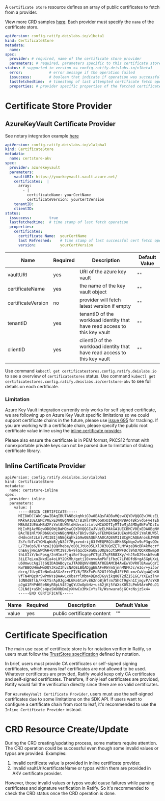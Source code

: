 A `Certificate Store` resource defines an array of public certificates to fetch from a provider. 

View more CRD samples [here](https://github.com/deislabs/ratify/tree/main/config/samples). Each provider must specify the `name` of the certificate store.

```yml
apiVersion: config.ratify.deislabs.io/v1beta1
kind: CertificateStore
metadata:
  name:  
spec:
  provider: # required, name of the certificate store provider
  parameters: # required, parameters specific to this certificate store provider
status: # supported in version >= config.ratify.deislabs.io/v1beta1
  error:            # error message if the operation failed
  issuccess:        # boolean that indicate if operation was successful
  lastfetchedtime:  # timestamp of last attempted certificate fetch operation
  properties: # provider specific properties of the fetched certificates. If the current certificate fetch operation fails, this property displays the properties of last successfully cached certificate
```

# Certificate Store Provider
## AzureKeyVault Certificate Provider
See notary integration example [here](../../Developer/verifier.mdx#section-6-built-in-verifiers)
```yml
apiVersion: config.ratify.deislabs.io/v1alpha1
kind: CertificateStore
metadata:
  name: certstore-akv
spec:
  provider: azurekeyvault
  parameters:
    vaultURI: https://yourkeyvault.vault.azure.net/
    certificates:  |
      array:
        - |
          certificateName: yourCertName
          certificateVersion: yourCertVersion 
    tenantID:
    clientID:
status:
  issuccess:        true
  lastfetchedtime:  # time stamp of last fetch operation
  properties: 
    certificates:
      certificate Name:  yourCertName
      last Refreshed:    # time stamp of last successful cert fetch operation
      version:           yourCertVersion 
```

| Name        | Required | Description | Default Value |
| ----------- | -------- | ----------- | ------------- | 
| vaultURI      | yes    |      URI of the azure key vault        |   ""            |
| certificateName      | yes    |    the name of the key vault object   |       ""        |
| certificateVersion   | no     |   provider will fetch latest version if empty   |     ""    |
| tenantID   | yes     |   tenantID of the workload identity that have read access to this key vault   |     ""    |
| clientID   | yes     |   clientID of the workload identity that have read access to this key vault   |     ""    |

Use command `kubectl get certificatestores.config.ratify.deislabs.io` to see a overview of `certificatestores` status.
Use command `kubectl get certificatestores.config.ratify.deislabs.io/certstore-akv` to see full details on each certificate.
### Limitation
Azure Key Vault integration currently only works for self signed certificate, we are following up on Azure Key Vault specific limitations so we could support certificate chains in the future, please use [issue 695](https://github.com/deislabs/ratify/issues/695) for tracking. If you are working with a certificate chain, please specify the public root certificate value inline using the [inline certificate provider](certificate-stores.mdx#inline-certificate-provider). 

Please also ensure the certificate is in PEM format, PKCS12 format with nonexportable private keys can not be parsed due to limitation of Golang certificate library.

## Inline Certificate Provider
```
apiVersion: config.ratify.deislabs.io/v1alpha1
kind: CertificateStore
metadata:
  name: certstore-inline
spec:
  provider: inline
  parameters:
    value: |
      -----BEGIN CERTIFICATE-----
      MIIDWDCCAkCgAwIBAgIBUTANBgkqhkiG9w0BAQsFADBaMQswCQYDVQQGEwJVUzEL
      MAkGA1UECBMCV0ExEDAOBgNVBAcTB1NlYXR0bGUxDzANBgNVBAoTBk5vdGFyeTEb
      MBkGA1UEAxMSd2FiYml0LW5ldHdvcmtzLmlvMCAXDTIyMTIwMjA4MDg0NFoYDzIx
      MjIxMjAzMDgwODQ0WjBaMQswCQYDVQQGEwJVUzELMAkGA1UECBMCV0ExEDAOBgNV
      BAcTB1NlYXR0bGUxDzANBgNVBAoTBk5vdGFyeTEbMBkGA1UEAxMSd2FiYml0LW5l
      dHdvcmtzLmlvMIIBIjANBgkqhkiG9w0BAQEFAAOCAQ8AMIIBCgKCAQEAnoskJWB0
      ZsYcfbTvCYQMLqWaB/yN3Jf7Ryxvndrij83fWEQPBQJi8Mk8SpNqm2x9uP3gsQDc
      L/73a0p6/D+hza2jQQVhebe/oB0LJtUoD5LXlJ83UQdZETLMYAzeBNcBR4kMecrY
      CnE6yjHeiEWdAH+U7Mt39zJh+9lGIcbk0aUE5UOp8o3t5RWFDcl9hQ7QOXROwmpO
      thLUIiY/bcPpsg/2nH1nzFjqiBef3sgopFCTgtJ7qF8B83Xy/+hJ5vD29xsbSwuB
      3iLE7qLxu2NxdIa4oL0Y2QKMh/getjI0xnvwAmPkFiFbzC7LFdDfd6+gA5GpUXxL
      u6UmwucAgiljGQIDAQABoycwJTAOBgNVHQ8BAf8EBAMCB4AwEwYDVR0lBAwwCgYI
      KwYBBQUHAwMwDQYJKoZIhvcNAQELBQADggEBAFvRW/mGjnnMNFKJc/e3o/+yiJor
      dcrq/1UzyD7eNmOaASXz8rrrFT/6/TBXExPuB2OIf9OgRJFfPGLxmzCwVgaWQbK0
      VfTN4MQzRrSwPmNYsBAAwLxXbarYlMbm4DEmdJGyVikq08T2dZI51GC/YXEwzlnv
      ldN0dBflb/FKkY5rAp0JgpHLGKeStxFvB62noBjWfrm7ShCf9gkn1CjmgvP/sYK0
      pJgA1FHPd6EeB6yRBpLV4EJgQYUJoOpbHz+us62jKj5fAXsX052LPmk9ArmP0uJ1
      CJLNdj+aShCs4paSWOObDmIyXHwCx3MxCvYsFk/Wsnwura6jGC+cNsjzSx4=
      -----END CERTIFICATE-----

```

| Name        | Required | Description | Default Value |
| ----------- | -------- | ----------- | ------------- | 
| value      | yes    |      public certificate content       |   ""            |

# Certificate Specification
The main use case of certificate store is for notation verifier in Ratify, so users must follow the [TrustStore specification](https://github.com/notaryproject/notaryproject/blob/main/specs/trust-store-trust-policy.md#trust-store) defined by notation.

In brief, users must provide CA certificates or self-signed signing certificates, which means leaf certificates are not allowed to be used. Whatever certificates are provided, Ratify would keep only CA certificates and self-signed certificates. Therefore, if only leaf certificates are provided, Ratify would fail the verification directly since there are no valid certificates.

For `AzureKeyVault Certificate Provider`, users must use the self-signed certificates due to some limitations on the SDK API. If users want to configure a certificate chain from root to leaf, it's recommended to use the `Inline Certificate Provider` instead.

# CRD Resource Create/Update 
During the CRD creating/updating process, some matters require attention. The CRD operation could be successful even though some invalid values or typos are provided. Examples:

1. Invalid certificate value is provided in inline certificate provider.
2. Invalid vaultUri/certificateName or typos within them are provided in AKV certificate provider.

However, those invalid values or typos would cause failures while parsing certificates and signature verification in Ratify.
So it's recommended to check the CRD status once the CRD operation is done.